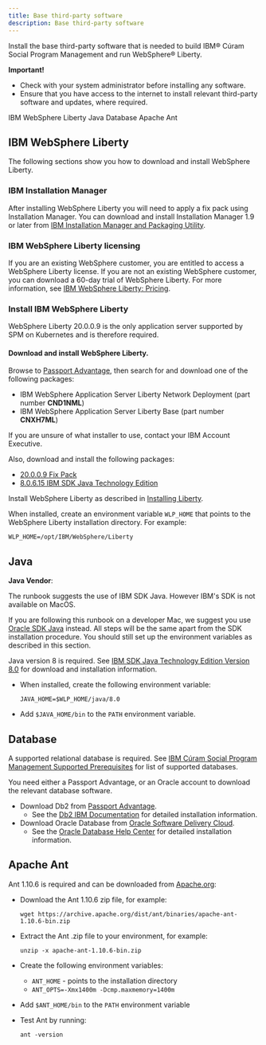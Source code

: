 ```yaml
---
title: Base third-party software
description: Base third-party software
---
```


Install the base third-party software that is needed to build IBM® Cúram Social Program Management and run WebSphere® Liberty.

<InlineNotification kind="warning">

**Important!**

* Check with your system administrator before installing any software.
* Ensure that you have access to the internet to install relevant third-party software and updates, where required.

</InlineNotification>

<AnchorLinks small>
  <AnchorLink>IBM WebSphere Liberty</AnchorLink>
  <AnchorLink>Java</AnchorLink>
  <AnchorLink>Database</AnchorLink>
  <AnchorLink>Apache Ant</AnchorLink>
</AnchorLinks>

## IBM WebSphere Liberty

The following sections show you how to download and install WebSphere Liberty.

### IBM Installation Manager

After installing WebSphere Liberty you will need to apply a fix pack using Installation Manager. You can download and install Installation Manager
1.9 or later from [IBM Installation Manager and Packaging Utility](https://www.ibm.com/support/pages/installation-manager-and-packaging-utility-download-documents).

### IBM WebSphere Liberty licensing

If you are an existing WebSphere customer, you are entitled to access a WebSphere Liberty license.
If you are not an existing WebSphere customer, you can download a 60-day trial of WebSphere Liberty. For more information, see [IBM WebSphere Liberty: Pricing](https://www.ibm.com/cloud/websphere-liberty/pricing).

### Install IBM WebSphere Liberty

WebSphere Liberty 20.0.0.9 is the only application server supported by SPM on Kubernetes and is therefore required.

#### Download and install WebSphere Liberty.

Browse to [Passport Advantage](https://www.ibm.com/software/passportadvantage/index.html), then search for and download one of the following packages:

* IBM WebSphere Application Server Liberty Network Deployment (part number **CND1NML**)
* IBM WebSphere Application Server Liberty Base (part number **CNXH7ML**)

If you are unsure of what installer to use, contact your IBM Account Executive.

Also, download and install the following packages:

* [20.0.0.9 Fix Pack](https://www.ibm.com/support/pages/node/6324189)
* [8.0.6.15 IBM SDK Java Technology Edition](https://www.ibm.com/support/pages/node/587245#80615)

Install WebSphere Liberty as described in [Installing Liberty](https://www.ibm.com/docs/en/was-liberty/base?topic=SSEQTP_liberty/com.ibm.websphere.wlp.nd.multiplatform.doc/ae/twlp_inst_top.html).

When installed, create an environment variable `WLP_HOME` that points to the WebSphere Liberty installation directory. For example:

```shell
WLP_HOME=/opt/IBM/WebSphere/Liberty
```

## Java

<InlineNotification kind="info">

**Java Vendor**:

The runbook suggests the use of IBM SDK Java. However IBM's SDK is not available on MacOS.

If you are following this runbook on a developer Mac, we suggest you use [Oracle SDK  Java](https://www.oracle.com/java/technologies/javase/javase-jdk8-downloads.html)
instead. All steps will be the same apart from the SDK installation procedure.
You should still set up the environment variables as described in this section.

</InlineNotification>

Java version 8 is required. See
[IBM SDK Java Technology Edition Version 8.0](https://www.ibm.com/support/pages/ibm-sdk-java-technology-edition-version-80-websphere-application-server-using-installation-manager)
for download and installation information.

* When installed, create the following environment variable:
  
  ```
  JAVA_HOME=$WLP_HOME/java/8.0
  ```

* Add `$JAVA_HOME/bin` to the `PATH` environment variable.

## Database

A supported relational database is required. See [IBM Cúram Social Program Management Supported Prerequisites](https://www.ibm.com/support/pages/ibm-c%C3%BAram-social-program-management-supported-prerequisites) for list of supported databases.

You need either a Passport Advantage, or an Oracle account to download the relevant database software.

* Download Db2 from [Passport Advantage](https://www.ibm.com/software/passportadvantage/index.html).
  * See the [Db2 IBM Documentation](https://www.ibm.com/docs/en/db2/11.1?topic=fundamentals-installing) for detailed installation information.
* Download Oracle Database from [Oracle Software Delivery Cloud](https://edelivery.oracle.com/osdc/faces/SoftwareDelivery).
  * See the [Oracle Database Help Center](https://docs.oracle.com/en/database/oracle/oracle-database/12.2/index.html) for detailed installation information.

## Apache Ant

Ant 1.10.6 is required and can be downloaded from [Apache.org](https://archive.apache.org/dist/ant/binaries/):

* Download the Ant 1.10.6 zip file, for example:

  ```shell
  wget https://archive.apache.org/dist/ant/binaries/apache-ant-1.10.6-bin.zip
  ```

* Extract the Ant .zip file to your environment, for example:

  ```
  unzip -x apache-ant-1.10.6-bin.zip
  ```

* Create the following environment variables:
  * `ANT_HOME` - points to the installation directory
  * `ANT_OPTS=-Xmx1400m -Dcmp.maxmemory=1400m`
* Add `$ANT_HOME/bin` to the `PATH` environment variable

* Test Ant by running:

  ```
  ant -version
  ```
